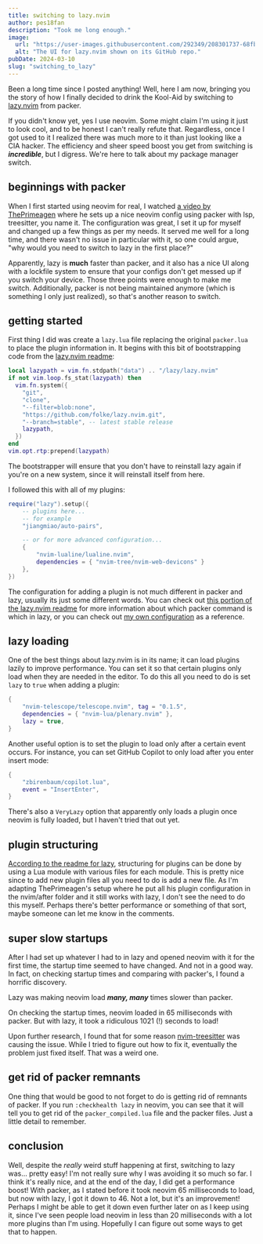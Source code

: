 ```yaml
---
title: switching to lazy.nvim 
author: pes18fan
description: "Took me long enough."
image:
  url: "https://user-images.githubusercontent.com/292349/208301737-68fb279c-ba70-43ef-a369-8c3e8367d6b1.png"
  alt: "The UI for lazy.nvim shown on its GitHub repo."
pubDate: 2024-03-10
slug: "switching_to_lazy"
---
```


Been a long time since I posted anything! Well, here I am now, bringing you the
story of how I finally decided to drink the Kool-Aid by switching to [lazy.nvim](https://github.com/folke/lazy.nvim)
from packer.

If you didn't know yet, yes I use neovim. Some might claim I'm using it just
to look cool, and to be honest I can't really refute that. Regardless, once I got used to
it I realized there was much more to it than just looking like a CIA hacker.
The efficiency and sheer speed boost you get from switching is ***incredible***,
but I digress. We're here to talk about my package manager switch.

## beginnings with packer

When I first started using neovim for real, I watched [a video by ThePrimeagen](https://www.youtube.com/watch?v=w7i4amO_zaE)
where he sets up a nice neovim config using packer with lsp, treesitter, you name it. The
configuration was great, I set it up for myself and changed up a few things as
per my needs. It served me well for a long time, and there wasn't no issue
in particular with it, so one could argue, "why would you need to switch to
lazy in the first place?"

Apparently, lazy is **much** faster than packer, and it also has a nice UI along
with a lockfile system to ensure that your configs don't get messed up if you
switch your device. Those three points were enough to make me switch. Additionally,
packer is not being maintained anymore (which is something I only just realized),
so that's another reason to switch.

## getting started

First thing I did was create a `lazy.lua` file replacing the original `packer.lua`
to place the plugin information in. It begins with this bit of bootstrapping code
from the [lazy.nvim readme](https://github.com/folke/lazy.nvim?tab=readme-ov-file#-installation):

```lua
local lazypath = vim.fn.stdpath("data") .. "/lazy/lazy.nvim"
if not vim.loop.fs_stat(lazypath) then
  vim.fn.system({
    "git",
    "clone",
    "--filter=blob:none",
    "https://github.com/folke/lazy.nvim.git",
    "--branch=stable", -- latest stable release
    lazypath,
  })
end
vim.opt.rtp:prepend(lazypath)
```

The bootstrapper will ensure that you don't have to reinstall lazy again if
you're on a new system, since it will reinstall itself from here.

I followed this with all of my plugins:

```lua
require("lazy").setup({
    -- plugins here...
    -- for example
    "jiangmiao/auto-pairs",

    -- or for more advanced configuration...
    {
        "nvim-lualine/lualine.nvim",
        dependencies = { "nvim-tree/nvim-web-devicons" }
    },
})
```

The configuration for adding a plugin is not much different in packer and lazy,
usually its just some different words. You can check out [this portion of the
lazy.nvim readme](https://github.com/folke/lazy.nvim?tab=readme-ov-file#packernvim)
for more information about which packer command is which in lazy, or you can
check out [my own configuration](https://github.com/pes18fan/dotfiles/blob/main/.config/nvim/lua/p18f/lazy.lua)
as a reference.

## lazy loading

One of the best things about lazy.nvim is in its name; it can load plugins
lazily to improve performance. You can set it so that certain plugins only load
when they are needed in the editor. To do this all you need to do is set `lazy`
to `true` when adding a plugin:

```lua
{
    "nvim-telescope/telescope.nvim", tag = "0.1.5",
    dependencies = { "nvim-lua/plenary.nvim" },
    lazy = true,
}
```

Another useful option is to set the plugin to load only after a certain event
occurs. For instance, you can set GitHub Copilot to only load after you enter
insert mode:

```lua
{
    "zbirenbaum/copilot.lua",
    event = "InsertEnter",
}
```

There's also a `VeryLazy` option that apparently only loads a plugin once neovim
is fully loaded, but I haven't tried that out yet.

## plugin structuring

[According to the readme for lazy](https://github.com/folke/lazy.nvim?tab=readme-ov-file#-structuring-your-plugins), structuring for plugins can be done by using a
Lua module with various files for each module. This is pretty nice since to add
new plugin files all you need to do is add a new file. As I'm adapting 
ThePrimeagen's setup where he put all his plugin configuration in the nvim/after
folder and it still works with lazy, I don't see the need to do this myself.
Perhaps there's better performance or something of that sort, maybe someone can
let me know in the comments.

## super slow startups

After I had set up whatever I had to in lazy and opened neovim with it for the
first time, the startup time seemed to have changed. And not in a good way. In
fact, on checking startup times and comparing with packer's, I found a
horrific discovery.

Lazy was making neovim load ***many, many*** times slower than packer.

On checking the startup times, neovim loaded in 65 milliseconds with packer.
But with lazy, it took a ridiculous 1021 (!) seconds to load!

Upon further research, I found that for some reason [nvim-treesitter](https://github.com/nvim-treesitter/nvim-treesitter)
was causing the issue. While I tried to figure out how to fix it, eventually the
problem just fixed itself. That was a weird one.

## get rid of packer remnants

One thing that would be good to not forget to do is getting rid of remnants of
packer. If you run `:checkhealth lazy` in neovim, you can see that it will tell
you to get rid of the `packer_compiled.lua` file and the packer files. Just a
little detail to remember.

## conclusion

Well, despite the *really* weird stuff happening at first, switching to lazy
was... pretty easy! I'm not really sure why I was avoiding it so much so far.
I think it's really nice, and at the end of the day, I did get a performance boost!
With packer, as I stated before it took neovim 65 milliseconds to load, but now
with lazy, I got it down to 46. Not a lot, but it's an improvement! Perhaps
I might be able to get it down even further later on as I keep using it, since
I've seen people load neovim in less than 20 milliseconds with a lot more plugins
than I'm using. Hopefully I can figure out some ways to get that to happen.
